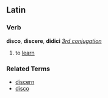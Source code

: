 ==Latin==
===Verb===
'''disco''', '''discere''', '''didici''' ''[[Wiktionary Appendix:Latin third conjugation|3rd conjugation]]''

#to [[learn]]

===Related Terms===
*[[discern]]
*[[disco]]